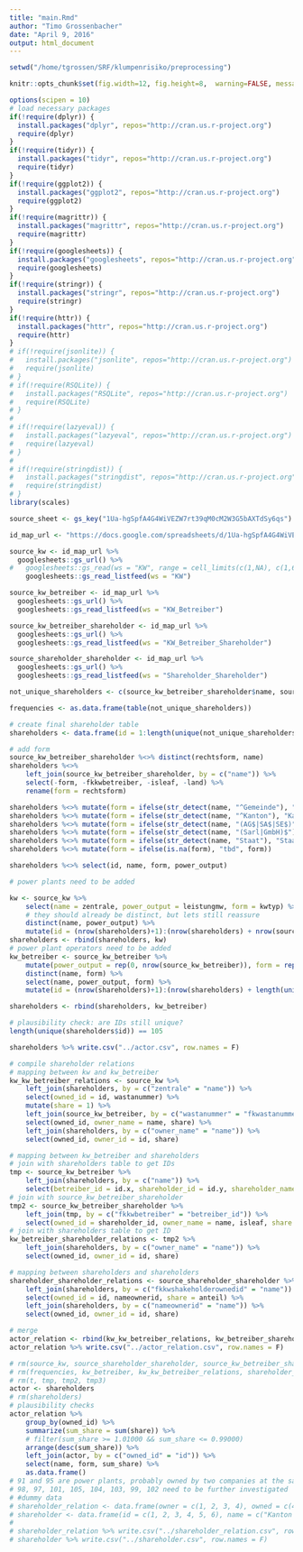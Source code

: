 ```yaml
---
title: "main.Rmd"
author: "Timo Grossenbacher"
date: "April 9, 2016"
output: html_document
---
```


```r

setwd("/home/tgrossen/SRF/klumpenrisiko/preprocessing")

knitr::opts_chunk$set(fig.width=12, fig.height=8,  warning=FALSE, message=FALSE)

options(scipen = 10)
# load necessary packages
if(!require(dplyr)) {
  install.packages("dplyr", repos="http://cran.us.r-project.org")
  require(dplyr)
}
if(!require(tidyr)) {
  install.packages("tidyr", repos="http://cran.us.r-project.org")
  require(tidyr)
}
if(!require(ggplot2)) {
  install.packages("ggplot2", repos="http://cran.us.r-project.org")
  require(ggplot2)
}
if(!require(magrittr)) {
  install.packages("magrittr", repos="http://cran.us.r-project.org")
  require(magrittr)
}
if(!require(googlesheets)) {
  install.packages("googlesheets", repos="http://cran.us.r-project.org")
  require(googlesheets)
}
if(!require(stringr)) {
  install.packages("stringr", repos="http://cran.us.r-project.org")
  require(stringr)
}
if(!require(httr)) {
  install.packages("httr", repos="http://cran.us.r-project.org")
  require(httr)
}
# if(!require(jsonlite)) {
#   install.packages("jsonlite", repos="http://cran.us.r-project.org")
#   require(jsonlite)
# }
# if(!require(RSQLite)) {
#   install.packages("RSQLite", repos="http://cran.us.r-project.org")
#   require(RSQLite)
# }
# 
# if(!require(lazyeval)) {
#   install.packages("lazyeval", repos="http://cran.us.r-project.org")
#   require(lazyeval)
# }
# 
# if(!require(stringdist)) {
#   install.packages("stringdist", repos="http://cran.us.r-project.org")
#   require(stringdist)
# }
library(scales)
```

```r

source_sheet <- gs_key("1Ua-hgSpfA4G4WiVEZW7rt39qM0cM2W3G5bAXTdSy6qs")

id_map_url <- "https://docs.google.com/spreadsheets/d/1Ua-hgSpfA4G4WiVEZW7rt39qM0cM2W3G5bAXTdSy6qs/pubhtml"

source_kw <- id_map_url %>%
  googlesheets::gs_url() %>%
#   googlesheets::gs_read(ws = "KW", range = cell_limits(c(1,NA), c(1,6)))
    googlesheets::gs_read_listfeed(ws = "KW")

source_kw_betreiber <- id_map_url %>%
  googlesheets::gs_url() %>%
  googlesheets::gs_read_listfeed(ws = "KW_Betreiber")

source_kw_betreiber_shareholder <- id_map_url %>%
  googlesheets::gs_url() %>%
  googlesheets::gs_read_listfeed(ws = "KW_Betreiber_Shareholder")

source_shareholder_shareholder <- id_map_url %>%
  googlesheets::gs_url() %>%
  googlesheets::gs_read_listfeed(ws = "Shareholder_Shareholder")

not_unique_shareholders <- c(source_kw_betreiber_shareholder$name, source_shareholder_shareholder$fkkwshakeholderownedid, source_shareholder_shareholder$nameownerid)

frequencies <- as.data.frame(table(not_unique_shareholders))

# create final shareholder table
shareholders <- data.frame(id = 1:length(unique(not_unique_shareholders)), name = unique(not_unique_shareholders), form = rep(NA, length(unique(not_unique_shareholders))), power_output = rep(0, length(unique(not_unique_shareholders))))

# add form
source_kw_betreiber_shareholder %<>% distinct(rechtsform, name)
shareholders %<>% 
    left_join(source_kw_betreiber_shareholder, by = c("name")) %>% 
    select(-form, -fkkwbetreiber, -isleaf, -land) %>% 
    rename(form = rechtsform) 

shareholders %<>% mutate(form = ifelse(str_detect(name, "^Gemeinde"), "Gemeinde", form))
shareholders %<>% mutate(form = ifelse(str_detect(name, "^Kanton"), "Kanton", form))
shareholders %<>% mutate(form = ifelse(str_detect(name, "(AG$|SA$|SE$)"), "AG", form))
shareholders %<>% mutate(form = ifelse(str_detect(name, "(Sarl|GmbH)$"), "GmbH", form))
shareholders %<>% mutate(form = ifelse(str_detect(name, "Staat"), "Staat", form))
shareholders %<>% mutate(form = ifelse(is.na(form), "tbd", form))

shareholders %<>% select(id, name, form, power_output)

# power plants need to be added

kw <- source_kw %>% 
    select(name = zentrale, power_output = leistungmw, form = kwtyp) %>% 
    # they should already be distinct, but lets still reassure
    distinct(name, power_output) %>%  
    mutate(id = (nrow(shareholders)+1):(nrow(shareholders) + nrow(source_kw)))
shareholders <- rbind(shareholders, kw)
# power plant operators need to be added
kw_betreiber <- source_kw_betreiber %>% 
    mutate(power_output = rep(0, nrow(source_kw_betreiber)), form = rep("Kraftwerksbetreiber", nrow(source_kw_betreiber))) %>% 
    distinct(name, form) %>% 
    select(name, power_output, form) %>% 
    mutate(id = (nrow(shareholders)+1):(nrow(shareholders) + length(unique(source_kw_betreiber$name))))

shareholders <- rbind(shareholders, kw_betreiber)

# plausibility check: are IDs still unique?
length(unique(shareholders$id)) == 105

shareholders %>% write.csv("../actor.csv", row.names = F)

# compile shareholder relations
# mapping between kw and kw_betreiber
kw_kw_betreiber_relations <- source_kw %>% 
    left_join(shareholders, by = c("zentrale" = "name")) %>% 
    select(owned_id = id, wastanummer) %>% 
    mutate(share = 1) %>% 
    left_join(source_kw_betreiber, by = c("wastanummer" = "fkwastanummer")) %>% 
    select(owned_id, owner_name = name, share) %>% 
    left_join(shareholders, by = c("owner_name" = "name")) %>% 
    select(owned_id, owner_id = id, share)

# mapping between kw_betreiber and shareholders
# join with shareholders table to get IDs 
tmp <- source_kw_betreiber %>% 
    left_join(shareholders, by = c("name")) %>% 
    select(betreiber_id = id.x, shareholder_id = id.y, shareholder_name = name)
# join with source_kw_betreiber_shareholder
tmp2 <- source_kw_betreiber_shareholder %>% 
    left_join(tmp, by = c("fkkwbetreiber" = "betreiber_id")) %>% 
    select(owned_id = shareholder_id, owner_name = name, isleaf, share = anteilprozent)
# join with shareholders table to get ID
kw_betreiber_shareholder_relations <- tmp2 %>% 
    left_join(shareholders, by = c("owner_name" = "name")) %>% 
    select(owned_id, owner_id = id, share)

# mapping between shareholders and shareholders
shareholder_shareholder_relations <- source_shareholder_shareholder %>%
    left_join(shareholders, by = c("fkkwshakeholderownedid" = "name")) %>% 
    select(owned_id = id, nameownerid, share = anteil) %>% 
    left_join(shareholders, by = c("nameownerid" = "name")) %>% 
    select(owned_id, owner_id = id, share)

# merge
actor_relation <- rbind(kw_kw_betreiber_relations, kw_betreiber_shareholder_relations, shareholder_shareholder_relations)
actor_relation %>% write.csv("../actor_relation.csv", row.names = F)

# rm(source_kw, source_shareholder_shareholder, source_kw_betreiber_shareholder, source_kw_betreiber)
# rm(frequencies, kw_betreiber, kw_kw_betreiber_relations, shareholder_shareholder_relations, shareholder_relation, kw_betreiber_shareholder_relations, kw)
# rm(t, tmp, tmp2, tmp3)
actor <- shareholders
# rm(shareholders)
# plausibility checks
actor_relation %>% 
    group_by(owned_id) %>% 
    summarize(sum_share = sum(share)) %>% 
    # filter(sum_share >= 1.01000 && sum_share <= 0.99000)
    arrange(desc(sum_share)) %>% 
    left_join(actor, by = c("owned_id" = "id")) %>% 
    select(name, form, sum_share) %>% 
    as.data.frame()
# 91 and 95 are power plants, probably owned by two companies at the same - investigate further
# 98, 97, 101, 105, 104, 103, 99, 102 need to be further investigated
# #dummy data
# shareholder_relation <- data.frame(owner = c(1, 2, 3, 4), owned = c(4, 4, 5, 6), share = c(0.3, 0.7, 1, 1))
# shareholder <- data.frame(id = c(1, 2, 3, 4, 5, 6), name = c("Kanton Graubünden", "Gemeinde Zuoz", "Gemeinde S-chanf", "Axpo", "Alpiq", "KWO"), form = c("Kanton", "Gemeinde", "Gemeinde", "AG", "AG", "Kraftwerk"), power_output = c(rep(0,5), 4000))
# 
# shareholder_relation %>% write.csv("../shareholder_relation.csv", row.names = F)
# shareholder %>% write.csv("../shareholder.csv", row.names = F)

```



